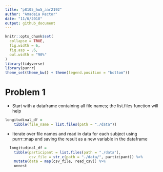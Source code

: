 ```yaml
---
title: "p8105_hw5_aar2192"
author: "Amadeia Rector"
date: "11/6/2018"
output: github_document
---
```


```r
knitr::opts_chunk$set(
  collapse = TRUE,
  fig.width = 6,
  fig.asp = .6,
  out.width = "90%"
)
library(tidyverse)
library(purrr)
theme_set(theme_bw() + theme(legend.position = "bottom"))
```

# Problem 1

- Start with a dataframe containing all file names; the list.files function will help

```r
longitudinal_df =
    tibble(file_name = list.files(path = "./data")) 

```

- Iterate over file names and read in data for each subject using purrr::map and saving the result as a new variable in the dataframe

```r
  longitudinal_df =
    tibble(participant = list.files(path = "./data"),
           csv_file = str_c(path = "./data/", participant)) %>% 
    mutate(data = map(csv_file, read_csv)) %>% 
    unnest 
```

